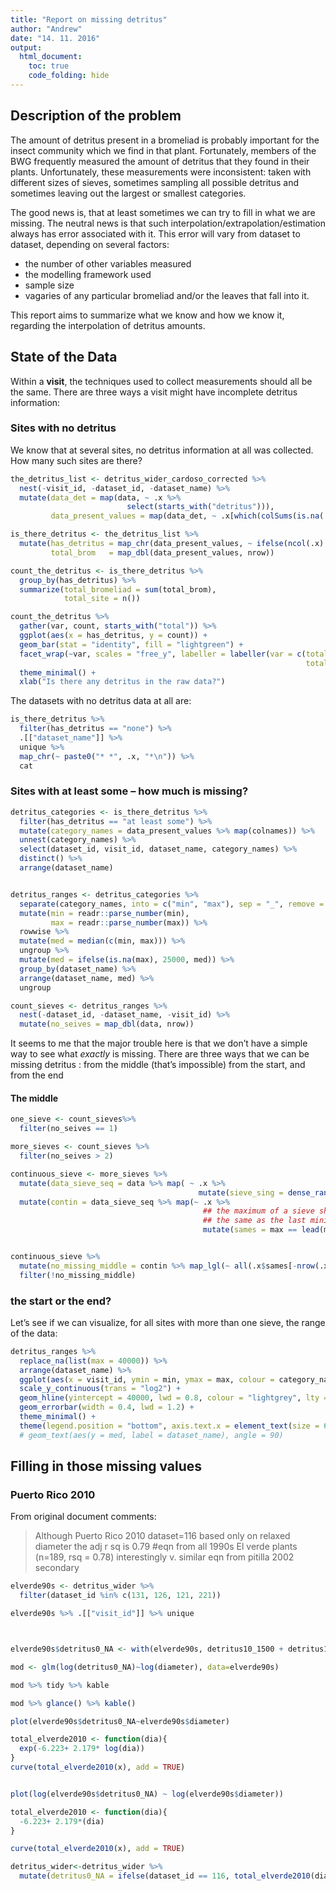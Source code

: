 ```yaml
---
title: "Report on missing detritus"
author: "Andrew"
date: "14. 11. 2016"
output: 
  html_document:
    toc: true
    code_folding: hide
---
```


## Description of the problem

The amount of detritus present in a bromeliad is probably important for the insect community which we find in that plant. Fortunately, members of the BWG frequently measured the amount of detritus that they found in their plants. Unfortunately, these measurements were inconsistent: taken with different sizes of sieves, sometimes sampling all possible detritus and sometimes leaving out the largest or smallest categories. 

The good news is, that at least sometimes we can try to fill in what we are missing. The neutral news is that such interpolation/extrapolation/estimation always has error associated with it. This error will vary from dataset to dataset, depending on several factors:

* the number of other variables measured
* the modelling framework used
* sample size
* vagaries of any particular bromeliad and/or the leaves that fall into it.

This report aims to summarize what we know and how we know it, regarding the interpolation of detritus amounts. 

## State of the Data

Within a **visit**, the techniques used to collect measurements should all be the same. There are three ways a visit might have incomplete detritus information: 

### Sites with no detritus

We know that at several sites, no detritus information at all was collected. How many such sites are there?

```r

the_detritus_list <- detritus_wider_cardoso_corrected %>% 
  nest(-visit_id, -dataset_id, -dataset_name) %>% 
  mutate(data_det = map(data, ~ .x %>% 
                          select(starts_with("detritus"))),
         data_present_values = map(data_det, ~ .x[which(colSums(is.na(.x)) < nrow(.x))]))

is_there_detritus <- the_detritus_list %>% 
  mutate(has_detritus = map_chr(data_present_values, ~ ifelse(ncol(.x) > 0, "at least some", "none")),
         total_brom   = map_dbl(data_present_values, nrow)) 

count_the_detritus <- is_there_detritus %>% 
  group_by(has_detritus) %>% 
  summarize(total_bromeliad = sum(total_brom),
            total_site = n())

count_the_detritus %>% 
  gather(var, count, starts_with("total")) %>% 
  ggplot(aes(x = has_detritus, y = count)) +
  geom_bar(stat = "identity", fill = "lightgreen") + 
  facet_wrap(~var, scales = "free_y", labeller = labeller(var = c(total_bromeliad = "Number of bromeliads",
                                                                  total_site     = "Number of sites"))) + 
  theme_minimal() +
  xlab("Is there any detritus in the raw data?")
```

The datasets with no detritus data at all are:

```r
is_there_detritus %>% 
  filter(has_detritus == "none") %>% 
  .[["dataset_name"]] %>% 
  unique %>%
  map_chr(~ paste0("* *", .x, "*\n")) %>% 
  cat
```

### Sites with at least some -- how much is missing?

```r
detritus_categories <- is_there_detritus %>% 
  filter(has_detritus == "at least some") %>% 
  mutate(category_names = data_present_values %>% map(colnames)) %>% 
  unnest(category_names) %>% 
  select(dataset_id, visit_id, dataset_name, category_names) %>% 
  distinct() %>% 
  arrange(dataset_name)


detritus_ranges <- detritus_categories %>% 
  separate(category_names, into = c("min", "max"), sep = "_", remove = FALSE) %>%
  mutate(min = readr::parse_number(min),
         max = readr::parse_number(max)) %>% 
  rowwise %>% 
  mutate(med = median(c(min, max))) %>% 
  ungroup %>% 
  mutate(med = ifelse(is.na(max), 25000, med)) %>% 
  group_by(dataset_name) %>% 
  arrange(dataset_name, med) %>% 
  ungroup
```


```r

count_sieves <- detritus_ranges %>% 
  nest(-dataset_id, -dataset_name, -visit_id) %>% 
  mutate(no_seives = map_dbl(data, nrow)) 


```

It seems to me that the major trouble here is that we don't have a simple way to see what _exactly_ is missing. There are three ways that we can be missing detritus : from the middle (that's impossible) from the start, and from the end

#### The middle
```r
one_sieve <- count_sieves%>% 
  filter(no_seives == 1)

more_sieves <- count_sieves %>% 
  filter(no_seives > 2)

continuous_sieve <- more_sieves %>% 
  mutate(data_sieve_seq = data %>% map( ~ .x %>% 
                                          mutate(sieve_sing = dense_rank(med)))) %>% 
  mutate(contin = data_sieve_seq %>% map(~ .x %>% 
                                           ## the maximum of a sieve should be
                                           ## the same as the last minimum
                                           mutate(sames = max == lead(min))))


continuous_sieve %>% 
  mutate(no_missing_middle = contin %>% map_lgl(~ all(.x$sames[-nrow(.x)]))) %>% 
  filter(!no_missing_middle)

```

### the start or the end?


Let's see if we can visualize, for all sites with more than one sieve, the range of the data:

```r
detritus_ranges %>% 
  replace_na(list(max = 40000)) %>%
  arrange(dataset_name) %>% 
  ggplot(aes(x = visit_id, ymin = min, ymax = max, colour = category_names)) +
  scale_y_continuous(trans = "log2") +
  geom_hline(yintercept = 40000, lwd = 0.8, colour = "lightgrey", lty = 2) +
  geom_errorbar(width = 0.4, lwd = 1.2) +
  theme_minimal() +
  theme(legend.position = "bottom", axis.text.x = element_text(size = 6))
  # geom_text(aes(y = med, label = dataset_name), angle = 90)
```

## Filling in those missing values

### Puerto Rico 2010

From original document comments: 

> Although Puerto Rico 2010 dataset=116 based only on relaxed diameter the adj r sq is 0.79
#eqn from all 1990s El verde plants (n=189, rsq = 0.78) interestingly v. similar eqn from pitilla 2002 secondary


```r

elverde90s <- detritus_wider %>%
  filter(dataset_id %in% c(131, 126, 121, 221))

elverde90s %>% .[["visit_id"]] %>% unique



elverde90s$detritus0_NA <- with(elverde90s, detritus10_1500 + detritus1500_20000 + detritus20000_NA)

mod <- glm(log(detritus0_NA)~log(diameter), data=elverde90s)

mod %>% tidy %>% kable

mod %>% glance() %>% kable()

```

```r
plot(elverde90s$detritus0_NA~elverde90s$diameter)

total_elverde2010 <- function(dia){
  exp(-6.223+ 2.179* log(dia))
}
curve(total_elverde2010(x), add = TRUE)


plot(log(elverde90s$detritus0_NA) ~ log(elverde90s$diameter))

total_elverde2010 <- function(dia){
  -6.223+ 2.179*(dia)
}

curve(total_elverde2010(x), add = TRUE)

detritus_wider<-detritus_wider %>%
  mutate(detritus0_NA = ifelse(dataset_id == 116, total_elverde2010(diameter), NA))

```

